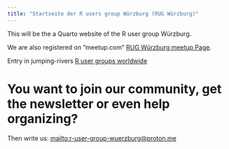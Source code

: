 ---
title: "Startseite der R users group Würzburg (RUG Würzburg)"
---

This will be the a Quarto website of the R user group Würzburg.

We are also registered on "meetup.com" [RUG Würzburg meetup Page](www.meetup.com).

Entry in jumping-rivers [R user groups worldwide](https://jumpingrivers.github.io/meetingsR/r-user-groups.html)

# You want to join our community, get the newsletter or even help organizing? 

Then write us: [mailto:r-user-group-wuerzburg\@proton.me](mailto:r-user-group-wuerzburg@proton.me)
